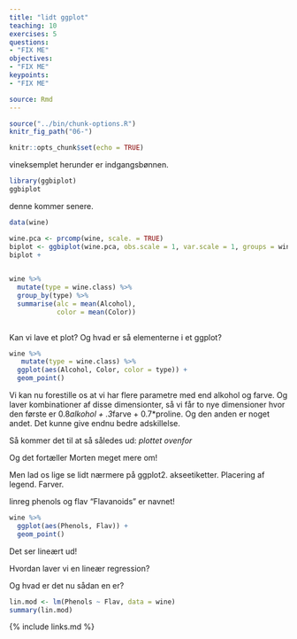 ```yaml
---
title: "lidt ggplot"
teaching: 10
exercises: 5
questions:
- "FIX ME"
objectives:
- "FIX ME"
keypoints:
- "FIX ME"

source: Rmd
---
```


```r
source("../bin/chunk-options.R")
knitr_fig_path("06-")
```

```r
knitr::opts_chunk$set(echo = TRUE)
```


vineksemplet herunder er indgangsbønnen.


```r
library(ggbiplot)
ggbiplot
```
denne kommer senere.
```r
data(wine)

wine.pca <- prcomp(wine, scale. = TRUE)
biplot <- ggbiplot(wine.pca, obs.scale = 1, var.scale = 1, groups = wine.class, ellipse = TRUE, circle = TRUE)
biplot + 
  
```

```r
wine %>% 
  mutate(type = wine.class) %>% 
  group_by(type) %>% 
  summarise(alc = mean(Alcohol),
            color = mean(Color))
  
```

Kan vi lave et plot?
Og hvad er så elementerne i et ggplot?

```r
wine %>% 
   mutate(type = wine.class) %>% 
  ggplot(aes(Alcohol, Color, color = type)) +
  geom_point()
```

Vi kan nu forestille os at vi har flere parametre
med end alkohol og farve. Og laver kombinationer 
af disse dimensionter, så vi får to nye dimensioner
hvor den første er 0.8*alkohol + .3*farve + 0.7*proline. Og den anden er noget andet. Det kunne 
give endnu bedre adskillelse.

Så kommer det til at så således ud:
*plottet ovenfor* 

Og det fortæller Morten meget mere om!

Men lad os lige se lidt nærmere på ggplot2.
akseetiketter. Placering af legend.
Farver. 


linreg
phenols og flav
"Flavanoids" er navnet!
```r

wine %>% 
  ggplot(aes(Phenols, Flav)) +
  geom_point()
```
Det ser lineært ud!

Hvordan laver vi en lineær regression?

Og hvad er det nu sådan en er?
```r
lin.mod <- lm(Phenols ~ Flav, data = wine)
summary(lin.mod)
```



{% include links.md %}